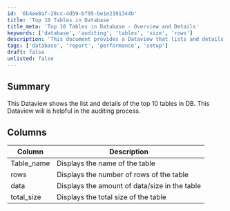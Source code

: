 ```yaml
---
id: '6b4ee8af-28cc-4d59-bf95-be1e2191344b'
title: 'Top 10 Tables in Database'
title_meta: 'Top 10 Tables in Database - Overview and Details'
keywords: ['database', 'auditing', 'tables', 'size', 'rows']
description: 'This document provides a Dataview that lists and details the top 10 tables in a database, which is essential for the auditing process. It includes information on table names, row counts, data sizes, and total sizes, aiding in effective database management.'
tags: ['database', 'report', 'performance', 'setup']
draft: false
unlisted: false
---
```

## Summary

This Dataview shows the list and details of the top 10 tables in DB. This Dataview will is helpful in the auditing process.

## Columns

| Column      | Description                             |
|-------------|-----------------------------------------|
| Table_name  | Displays the name of the table         |
| rows        | Displays the number of rows of the table|
| data        | Displays the amount of data/size in the table |
| total_size  | Displays the total size of the table    |













